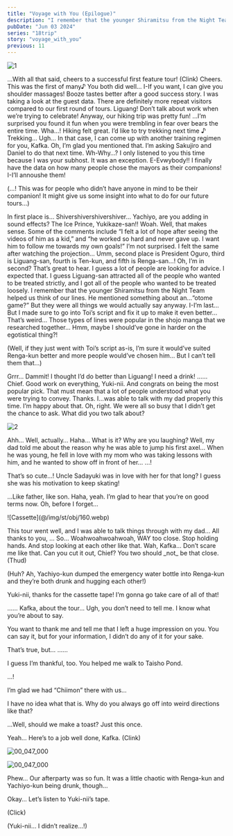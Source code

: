 ```yaml
---
title: "Voyage with You (Epilogue)"
description: "I remember that the younger Shiramitsu from the Night Team helped us think of our lines. He mentioned something about an… “otome game?”"
pubDate: "Jun 03 2024"
series: "18trip"
story: "voyage_with_you"
previous: 11
---
```



<Divider loc="HAMA House - Dining Room" />

![1](1.jpg)

<Bubble mc>
…With all that said, cheers to a successful first feature tour!
</Bubble>

<Narration>
(Clink)
</Narration>

<Bubble character="Yukikaze">
Cheers.
</Bubble>

<Bubble character="Kafka">
This was the first of many♪
</Bubble>

<Bubble character="Renga">
You both did well… I-If you want, I can give you shoulder massages!
</Bubble>

<Bubble character="Ten">
Booze tastes better after a good success story.
</Bubble>

<Bubble character="Liguang">
I was taking a look at the guest data. There are definitely more repeat visitors compared to our first round of tours.
</Bubble>

<Bubble character="Renga">
Liguang! Don’t talk about work when we’re trying to celebrate! Anyway, our hiking trip was pretty fun!
</Bubble>

<Bubble character="Liguang">
…I’m surprised you found it fun when you were trembling in fear over bears the entire time.
</Bubble>

<Bubble character="Renga">
Wha…!
</Bubble>

<Bubble character="Kafka">
Hiking felt great. I’d like to try trekking next time ♪
</Bubble>

<Bubble character="Ten">
Trekking… Ugh…
</Bubble>

<Bubble character="Yukikaze">
In that case, I can come up with another training regimen for you, Kafka.
</Bubble>

<Bubble character="Kafka">
Oh, I’m glad you mentioned that. I’m asking Sakujiro and Daniel to do that next time.
</Bubble>

<Bubble character="Yukikaze">
Wh-Why…?
</Bubble>

<Bubble character="Kafka">
I only listened to you this time because I was your subhost. It was an exception.
</Bubble>

<Bubble character="Yachiyo">
E-Evwybody!! I finally have the data on how many people chose the mayors as their companions! I-I’ll annoushe them!
</Bubble>

<Bubble mc>
<p class="t">(…! This was for people who didn’t have anyone in mind to be their companion! It might give us some insight into what to do for our future tours…)</p>
</Bubble>

<Bubble character="Yachiyo">
In first place is… Shivershivershivershiver…
</Bubble>

<Bubble character="Kafka">
Yachiyo, are you adding in sound effects?
</Bubble>

<Bubble character="Yachiyo">
The Ice Prince, Yukikaze-san!!
</Bubble>

<Bubble character="Ten">
Woah. Well, that makes sense.
</Bubble>

<Bubble character="Yachiyo">
Some of the comments include “I felt a lot of hope after seeing the videos of him as a kid,” and “he worked so hard and never gave up. I want him to follow me towards my own goals!”
</Bubble>

<Bubble character="Renga">
I’m not surprised. I felt the same after watching the projection…
</Bubble>

<Bubble character="Yachiyo">
Umm, second place is President Oguro, third is Liguang-san, fourth is Ten-kun, and fifth is Renga-san…!
</Bubble>

<Bubble character="Kafka">
Oh, I’m in second? That’s great to hear. I guess a lot of people are looking for advice.
</Bubble>

<Bubble character="Ten">
I expected that. I guess Liguang-san attracted all of the people who wanted to be treated strictly, and I got all of the people who wanted to be treated loosely.
</Bubble>

<Bubble character="Liguang">
I remember that the younger Shiramitsu from the Night Team helped us think of our lines. He mentioned something about an…“otome game?”
</Bubble>

<Bubble character="Kafka">
But they were all things we would actually say anyway.
</Bubble>

<Bubble character="Renga">
I-I’m last… But I made sure to go into Toi’s script and fix it up to make it even better…
</Bubble>

<Bubble character="Yachiyo">
That’s weird… Those types of lines were popular in the shojo manga that we researched together…
</Bubble>

<Bubble character="Renga">
Hmm, maybe I should’ve gone in harder on the egotistical thing?!
</Bubble>

<Bubble mc>
<p class="t">(Well, if they just went with Toi’s script as-is, I’m sure it would’ve suited Renga-kun better and more people would’ve chosen him… But I can’t tell them that…)</p>
</Bubble>

<Bubble character="Renga">
Grrr… Dammit! I thought I’d do better than Liguang! I need a drink!
</Bubble>

<Bubble character="Liguang">
……
</Bubble>

<Bubble character="Yukikaze">
Chief.
</Bubble>

<Bubble mc>
Good work on everything, Yuki-nii. And congrats on being the most popular pick. That must mean that a lot of people understood what you were trying to convey.
</Bubble>

<Bubble character="Yukikaze">
Thanks. I…was able to talk with my dad properly this time. I’m happy about that.
</Bubble>

<Bubble mc>
Oh, right. We were all so busy that I didn’t get the chance to ask. What did you two talk about?
</Bubble>

![2](2.jpg)

<Bubble character="Yukikaze">
Ahh… Well, actually… Haha…
</Bubble>

<Bubble mc>
What is it? Why are you laughing?
</Bubble>

<Bubble character="Yukikaze">
Well, my dad told me about the reason why he was able to jump his first axel… When he was young, he fell in love with my mom who was taking lessons with him, and he wanted to show off in front of her…
</Bubble>

<Bubble mc>
…!

That’s so cute…! Uncle Sadayuki was in love with her for that long? I guess she was his motivation to keep skating!
</Bubble>

<Bubble character="Yukikaze">
…Like father, like son.
</Bubble>

<Bubble mc>
Haha, yeah. I’m glad to hear that you’re on good terms now.
</Bubble>

<Bubble character="Yukikaze">
Oh, before I forget…
</Bubble>

<p class="obj">![Cassette](@/img/st/obj/160.webp)</p>

<Bubble character="Yukikaze">
This tour went well, and I was able to talk things through with my dad… All thanks to you, <Name first />… So…
</Bubble>

<Bubble character="Kafka">
Woahwoahwoahwoah, WAY too close. Stop holding hands. And stop looking at each other like that.
</Bubble>

<Bubble mc>
Wah, Kafka… Don’t scare me like that.
</Bubble>

<Bubble character="Kafka">
Can you cut it out, Chief? You two should _not_ be that close.
</Bubble>

<Narration>
(Thud)
</Narration>

<Bubble character="Yachiyo" hidden>
Huhhh? Did I do sum’n’…? Woah, issa gold nugget… Iss all goooold…!
</Bubble>

<Bubble character="Renga" hidden>
Yachiyooo… Stoooop… (Sob, sniff, sniff) That’s… Thassa tanuki disguised as a leaf… (Sob) Don’t… Don’t hurt the tanuki…!!
</Bubble>

<Bubble mc>
<p class="t">(Huh? Ah, Yachiyo-kun dumped the emergency water bottle into Renga-kun and they’re both drunk and hugging each other!)</p>

Yuki-nii, thanks for the cassette tape! I’m gonna go take care of all of that!
</Bubble>

<Bubble character="Kafka">
……
</Bubble>

<Bubble character="Yukikaze">
Kafka, about the tour…
</Bubble>

<Bubble character="Kafka">
Ugh, you don’t need to tell me. I know what you’re about to say.

You want to thank me and tell me that I left a huge impression on you. You can say it, but for your information, I didn’t do any of it for your sake.
</Bubble>

<Bubble character="Yukikaze">
That’s true, but…
</Bubble>

<Bubble character="Kafka">
……

I guess I’m thankful, too. You helped me walk to Taisho Pond.
</Bubble>

<Bubble character="Yukikaze">
…!

I’m glad we had “Chiimon” there with us…
</Bubble>

<Bubble character="Kafka">
I have no idea what that is. Why do you always go off into weird directions like that?

…Well, should we make a toast? Just this once.
</Bubble>

<Bubble character="Yukikaze">
Yeah… Here’s to a job well done, Kafka.
</Bubble>

<Narration>
(Clink)
</Narration>

<Divider loc="HAMA House - Single Dorm" />

<Diff g="m"><p class="cg">![00_047_000](@/img/bg/00_016_020.jpg)</p></Diff>
<Diff g="f"><p class="cg">![00_047_000](@/img/bg/00_017_020.jpg)</p></Diff>

<Bubble mc>
Phew… Our afterparty was so fun. It was a little chaotic with Renga-kun and Yachiyo-kun being drunk, though…

Okay… Let’s listen to Yuki-nii’s tape.
</Bubble>

<Narration>
(Click)
</Narration>

<Bubble character="Yukikaze" hidden>
&lt;<Name first />… I’m so happy I can talk to you through this cassette tape. I’ve always felt a little jealous seeing you exchange tapes with Kafka when we were all kids.&gt;
</Bubble>

<Bubble mc>
<p class="t">(Yuki-nii… I didn’t realize…!)</p>
</Bubble>

<Bubble character="Yukikaze" hidden>
&lt;Everything was a great experience, from the study trip to today. I was glad to work with Kafka, since he usually doesn’t give me the time of day.&gt;

&lt;…He’s amazing. I truly respect him.&gt;
</Bubble>

<Bubble mc>
<p class="t">(I think Kafka might feel the same way about Yuki-nii. Although he’d never admit it.)</p>
</Bubble>

<Bubble character="Yukikaze" hidden>
&lt;…To be honest, I never would’ve thought that I could be this involved in the tourism industry.&gt;

&lt;If HAMA Tours didn’t exist… I’d still be listening to my dad’s every command while keeping my true feelings buried. I wouldn’t have been able to do anything as mayor.&gt;

&lt;…If I stayed like that, I think my heart would’ve started withering away. My future would’ve been completely dark.&gt;
</Bubble>

<Bubble mc>
<p class="t">(Yuki-nii…)</p>
</Bubble>

<Bubble character="Yukikaze" hidden>
&lt;There are a lot of things about my future that I’m not sure of, but I’m still excited for it. I was thinking that it proves how much my life has changed for the better. Am I wrong?&gt;
</Bubble>

<Bubble mc>
…No, Yuki-nii. You’re right.

<p class="t">(I’m so happy to hear that he has hope for his future.)</p>
</Bubble>

<Bubble character="Yukikaze" hidden>
&lt;I want to put my all into both my skating and my duties as mayor… But when my life as a competing athlete comes to an end…&gt;

&lt;I want you to bring me to that place you promised to take me to.&gt;
</Bubble>

<Bubble mc>
<p class="t">(I will, Yuki-nii)</p>
</Bubble>

<Bubble character="Yukikaze" hidden>
&lt;…Until then, keep watching over me.&gt;
</Bubble>

<Bubble mc>
<p class="t">(…Yeah, of course. I always have, and I always will…)</p>
</Bubble>
